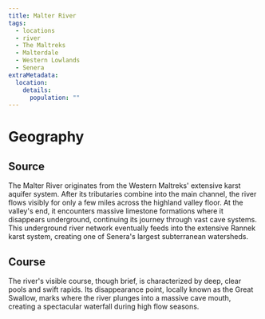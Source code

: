 ```yaml
---
title: Malter River
tags:
  - locations
  - river
  - The Maltreks
  - Malterdale
  - Western Lowlands
  - Senera
extraMetadata:
  location:
    details:
      population: ""
---
```


# Geography

## Source

The Malter River originates from the Western Maltreks' extensive karst aquifer
system. After its tributaries combine into the main channel, the river flows
visibly for only a few miles across the highland valley floor. At the valley's
end, it encounters massive limestone formations where it disappears underground,
continuing its journey through vast cave systems. This underground river network
eventually feeds into the extensive Rannek karst system, creating one of
Senera's largest subterranean watersheds.

## Course

The river's visible course, though brief, is characterized by deep, clear pools
and swift rapids. Its disappearance point, locally known as the Great Swallow,
marks where the river plunges into a massive cave mouth, creating a spectacular
waterfall during high flow seasons.
